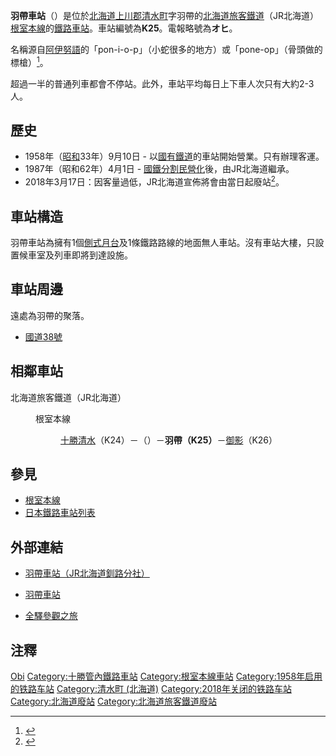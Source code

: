 {{noteTA
|T=zh-tw:羽帶車站;zh-hk:羽帶站;
|1=zh-tw:羽帶車站;zh-hk:羽帶站;
|2=zh-tw:十勝清水車站;zh-hk:十勝清水站;
|3=zh-tw:御影車站;zh-hk:御影站;
}}
{{日本車站資訊
|公司色 = #ccc
|文字色 = #000
|站名 = 羽帶車站
|圖片 = JR Nemuro-Main-Line Haobi Station Overall.jpg
|pxl = 240px
|圖片說明 = 車站全景（2017年10月）
|日文原名 = 羽帯
|平假名 = はおび
|羅馬拼音 = Haobi
|副站名 = 
|前一站 = K24 [[十勝清水車站|十勝清水]]
|前一站距離 = 7.5
|後一站距離 = 3.0
|後一站 = [[御影車站_(北海道)|御影]] K26
|電報略號 = オヒ
|車站編號 = {{車站編號c|#8cc63e|K25}}
|停站路線數 = 
|所屬公司 = [[北海道旅客鐵道|北海道旅客鐵道]]（JR北海道）
|所屬路線 = {{color|#8cc63e|■}}[[根室本線|根室本線]]
|距離 = 152.9
|起點站 = [[瀧川車站|瀧川]]
|所在地 = [[北海道|北海道]][[上川郡_(十勝國)|上川郡]][[清水町_(北海道)|清水町]]字羽帶
|車站構造 = 地面車站
|月台配置 = 1面1線
|啟用年月日 = 1958年（[[昭和|昭和]]33年）9月10日
|廢站年月日 = 2018年（[[平成|平成]]30年）3月17日
|乘客人數 = 0
|上下車人次 = 
|統計年度 = 2012年
|轉車 = 
|備註 = 無人車站
|全寬備註 = 
}}

'''羽帶車站'''（{{jpn|j=羽帯駅|hg=はおびえき|rm=Haobi eki|f=y}}）是位於[[北海道|北海道]][[上川郡_(十勝國)|上川郡]][[清水町_(北海道)|清水町]]字羽帶的[[北海道旅客鐵道|北海道旅客鐵道]]（JR北海道）[[根室本線|根室本線]]的[[鐵路車站|鐵路車站]]。車站編號為'''K25'''。電報略號為'''オヒ'''。

名稱源自[[阿伊努語|阿伊努語]]的「pon-i-o-p」（小蛇很多的地方）或「pone-op」（骨頭做的標槍）<ref>{{Cite web|url=http://www.pref.hokkaido.lg.jp/ks/ass/grp/101110P.pdf|title=アイヌ語地名リスト|accessdate=2017-08-17|author=北海道庁|date=|publisher=北海道庁|archive-date=2018-04-17|archive-url=https://web.archive.org/web/20180417012359/http://www.pref.hokkaido.lg.jp/ks/ass/grp/101110P.pdf|dead-url=no}}</ref>。

超過一半的普通列車都會不停站。此外，車站平均每日上下車人次只有大約2-3人。

== 歷史 ==
* 1958年（[[昭和|昭和]]33年）9月10日 - 以[[日本國有鐵道|國有鐵道]]的車站開始營業。只有辦理客運。
* 1987年（昭和62年）4月1日 - [[國鐵分割民營化|國鐵分割民營化]]後，由JR北海道繼承。
*2018年3月17日：因客量過低，JR北海道宣佈將會由當日起廢站<ref>{{Cite press release |title=平成30年3月ダイヤ改正について |url=https://www.jrhokkaido.co.jp/press/2017/171215-1.pdf |publisher=北海道旅客鉄道 |format=PDF |date=2017-12-15 |accessdate=2017-12-15 |archive-date=2017-12-15 |archive-url=https://web.archive.org/web/20171215114914/https://www.jrhokkaido.co.jp/press/2017/171215-1.pdf |dead-url=no }}</ref>。

== 車站構造 ==
羽帶車站為擁有1個[[側式月台|側式月台]]及1條鐵路路線的地面無人車站。沒有車站大樓，只設置候車室及列車即將到達設施。

== 車站周邊 ==
遠處為羽帶的聚落。
* [[國道38號|國道38號]]

== 相鄰車站 ==
; 北海道旅客鐵道（JR北海道）
: {{color|#8cc63e|■}}根室本線
:: [[十勝清水站|十勝清水]]（K24）－（{{link-ja|平野川信號場|平野川信号場}}）－'''羽帶（K25）'''－[[御影站_(北海道)|御影]]（K26）

== 參見 ==
* [[根室本線|根室本線]]
* [[日本鐵路車站列表|日本鐵路車站列表]]

== 外部連結 ==
* {{ja}}[https://web.archive.org/web/20101226165619/http://www.jrkushiro.jp/eki/nemuro_h/haobi.html 羽帶車站（JR北海道釧路分社）]
* {{ja}}[https://web.archive.org/web/20090813155635/http://www.mapion.co.jp/station/ST20437/ 羽帶車站]
* {{ja}}[http://www.tsuchibuta.com/jr-hokkaido/nemuroline/20haobi/20haobi.htm 全驛參觀之旅]

==注釋==
{{reflist}}

{{根室本線2}}

{{DEFAULTSORT:Haobi}}
[[Category:日本鐵路車站_Ha|Obi]]
[[Category:十勝管內鐵路車站|Category:十勝管內鐵路車站]]
[[Category:根室本線車站|Category:根室本線車站]]
[[Category:1958年启用的铁路车站|Category:1958年启用的铁路车站]]
[[Category:清水町_(北海道)|Category:清水町 (北海道)]]
[[Category:2018年关闭的铁路车站|Category:2018年关闭的铁路车站]]
[[Category:北海道廢站|Category:北海道廢站]]
[[Category:北海道旅客鐵道廢站|Category:北海道旅客鐵道廢站]]
